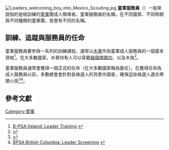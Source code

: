 [[File:Leaders_welcoming_boy_into_Mexico_Scouting.jpg|thumb]]
'''童軍服務員'''（{{lang-en|Scout Leader, Scouter}}）一般來說指的是經訓練的[[童軍|童軍]]團成人領導者。童軍服務員的名稱，在不同國家、不同時期與不同種類的童軍團，皆會有不同的名稱。

==訓練、追蹤與服務員的任命==
童軍服務員要參與一系列的訓練課程，通常以[[木章|木章]]作為童軍成人服務員的一個基本資格<ref>[http://badenpowellscoutsireland.com/index.php/features-mainmenu-27/leader-training B-PSA Ireland: Leader Training] {{webarchive|url=https://web.archive.org/web/20090221003718/http://badenpowellscoutsireland.com/index.php/features-mainmenu-27/leader-training |date=2009-02-21 }}</ref>。在大多數國家，木章持有人可以穿戴[[極偉園|極偉園]][[領巾|領巾]]、{{le|包頭節|Turk's head knot}}{{le|領巾圈|Woggle}}以及木珠<ref>{{cite book|title=Policy, Organisation and Rules (POR): Adult Leader Training|last=|first=|authorlink=|coauthors=|year=rev.2008|publisher=The South African Scout Association|location=|isbn=|page=19|url=http://www.scouting.org.za/library/por/POR.pdf|access-date=2014-03-04|archive-date=2008-10-13|archive-url=https://web.archive.org/web/20081013010417/http://www.scouting.org.za./library/por/POR.pdf|dead-url=yes}}</ref>。

童軍服務員通常會獲得一個正式的任命（在大多數國家稱為委任）。在獲得任命為成人服務員以前，多數總會會針對各候選人的背景作調查，確保這些候選人適合帶領小孩<ref>{{cite book|title=Policy, Organisation and Rules (POR): The Appointment Process|last=|first=|authorlink=|coauthors=|year=rev.2008|publisher=The Scout Association|location=|isbn=|page=|pages=|url=http://scouts.org.uk/documents/por/PORThe%20AppointmentProcessSept08.pdf|access-date=2014-03-04|archive-date=2012-03-17|archive-url=https://web.archive.org/web/20120317005535/http://scouts.org.uk/documents/por/PORThe%20AppointmentProcessSept08.pdf|dead-url=no}}</ref><ref>[http://www.bpsa-bc.org/prog2.htm BPSA British Columbia: Leader Screening] {{webarchive|url=https://web.archive.org/web/20100724202133/http://www.bpsa-bc.org/prog2.htm |date=2010-07-24 }}</ref>。

==參考文獻==
{{reflist}}

[[Category:童軍|Category:童軍]]